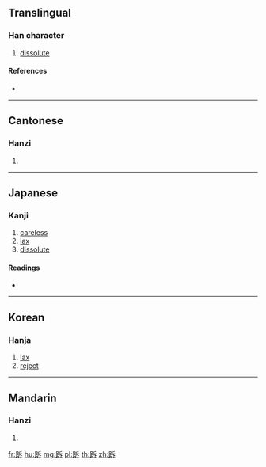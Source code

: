 {{character info/new}}
==Translingual==

===Han character===
{{Han char|rn=157|rad=足|as=05|sn=12|four=62131|canj=RMHMY}}

# [[dissolute]]

====References====
* {{Han ref|kx=1222.320|dkj=37430|dj=1694.160|hdz=63696.070|uh=8DC5|ud=36293|bh=DBFB|bd=56315}}

----

==Cantonese==

===Hanzi===
{{yue-hanzi|jyut=tok3|y=tok3}}

# {{defn|lang=yue|sort=足05}}

----

==Japanese==

===Kanji===
{{ja-kanji|grade=|rs=足05}}

# [[careless]]
# [[lax]]
# [[dissolute]]

====Readings====
* {{ja-readings|on=[[たく]] (taku), [[せき]] (seki), [[しゃく]] (shaku)|kun=[[ゆるむ]] (yurumu)|nanori=}}

----

==Korean==

===Hanja===
{{ko-hanja|hangeul=탁|eumhun=|rv=tak|mr=t'ak|y=thak}}

# [[lax]]
# [[reject]]

----

==Mandarin==

===Hanzi===
{{cmn-hanzi|pin=[[jiàn]] ([[jian4]]), [[tuò]] ([[tuo4]])|wg=chien<sup>4</sup>, t'o<sup>4</sup>}}

# {{defn|lang=cmn|sort=足05}}

[[fr:跅]]
[[hu:跅]]
[[mg:跅]]
[[pl:跅]]
[[th:跅]]
[[zh:跅]]